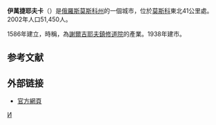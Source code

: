 {{Infobox Russian town}}
'''伊萬捷耶夫卡'''（{{lang-ru|Иванте́евка}}）是[[俄羅斯|俄羅斯]][[莫斯科州|莫斯科州]]的一個城市，位於[[莫斯科|莫斯科]]東北41公里處。2002年人口51,450人。

1586年建立，時稱{{lang|ru|Ванте́ево}}，為[[謝爾吉耶夫鎮|謝爾吉耶夫鎮]][[謝爾吉耶夫鎮聖三一教堂|修道院]]的產業。1938年建市。

==参考文献==
{{reflist}}

==外部链接==
* [http://www.ivanteevka.org/ 官方網頁] {{Wayback|url=http://www.ivanteevka.org/ |date=20201130230221 }} {{ru icon}}

{{Cities and towns in Moscow Oblast}}

[[Category:莫斯科州城市|И]]